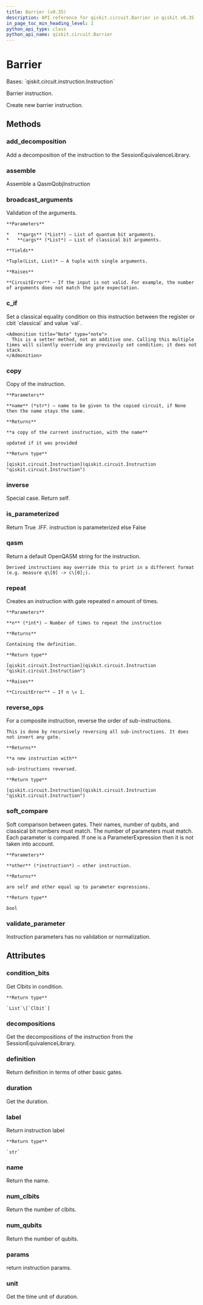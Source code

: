 ```yaml
---
title: Barrier (v0.35)
description: API reference for qiskit.circuit.Barrier in qiskit v0.35
in_page_toc_min_heading_level: 1
python_api_type: class
python_api_name: qiskit.circuit.Barrier
---
```


# Barrier

<Class id="qiskit.circuit.Barrier" isDedicatedPage={true} github="https://github.com/qiskit/qiskit/tree/stable/0.20/qiskit/circuit/barrier.py" signature="Barrier(num_qubits)" modifiers="class">
  Bases: `qiskit.circuit.instruction.Instruction`

  Barrier instruction.

  Create new barrier instruction.

  ## Methods

  <span id="qiskit-circuit-barrier-add-decomposition" />

  ### add\_decomposition

  <Function id="qiskit.circuit.Barrier.add_decomposition" signature="Barrier.add_decomposition(decomposition)">
    Add a decomposition of the instruction to the SessionEquivalenceLibrary.
  </Function>

  <span id="qiskit-circuit-barrier-assemble" />

  ### assemble

  <Function id="qiskit.circuit.Barrier.assemble" signature="Barrier.assemble()">
    Assemble a QasmQobjInstruction
  </Function>

  <span id="qiskit-circuit-barrier-broadcast-arguments" />

  ### broadcast\_arguments

  <Function id="qiskit.circuit.Barrier.broadcast_arguments" signature="Barrier.broadcast_arguments(qargs, cargs)">
    Validation of the arguments.

    **Parameters**

    *   **qargs** (*List*) – List of quantum bit arguments.
    *   **cargs** (*List*) – List of classical bit arguments.

    **Yields**

    *Tuple(List, List)* – A tuple with single arguments.

    **Raises**

    **CircuitError** – If the input is not valid. For example, the number of arguments does not match the gate expectation.
  </Function>

  <span id="qiskit-circuit-barrier-c-if" />

  ### c\_if

  <Function id="qiskit.circuit.Barrier.c_if" signature="Barrier.c_if(classical, val)">
    Set a classical equality condition on this instruction between the register or cbit `classical` and value `val`.

    <Admonition title="Note" type="note">
      This is a setter method, not an additive one. Calling this multiple times will silently override any previously set condition; it does not stack.
    </Admonition>
  </Function>

  <span id="qiskit-circuit-barrier-copy" />

  ### copy

  <Function id="qiskit.circuit.Barrier.copy" signature="Barrier.copy(name=None)">
    Copy of the instruction.

    **Parameters**

    **name** (*str*) – name to be given to the copied circuit, if None then the name stays the same.

    **Returns**

    **a copy of the current instruction, with the name**

    updated if it was provided

    **Return type**

    [qiskit.circuit.Instruction](qiskit.circuit.Instruction "qiskit.circuit.Instruction")
  </Function>

  <span id="qiskit-circuit-barrier-inverse" />

  ### inverse

  <Function id="qiskit.circuit.Barrier.inverse" signature="Barrier.inverse()">
    Special case. Return self.
  </Function>

  <span id="qiskit-circuit-barrier-is-parameterized" />

  ### is\_parameterized

  <Function id="qiskit.circuit.Barrier.is_parameterized" signature="Barrier.is_parameterized()">
    Return True .IFF. instruction is parameterized else False
  </Function>

  <span id="qiskit-circuit-barrier-qasm" />

  ### qasm

  <Function id="qiskit.circuit.Barrier.qasm" signature="Barrier.qasm()">
    Return a default OpenQASM string for the instruction.

    Derived instructions may override this to print in a different format (e.g. measure q\[0] -> c\[0];).
  </Function>

  <span id="qiskit-circuit-barrier-repeat" />

  ### repeat

  <Function id="qiskit.circuit.Barrier.repeat" signature="Barrier.repeat(n)">
    Creates an instruction with gate repeated n amount of times.

    **Parameters**

    **n** (*int*) – Number of times to repeat the instruction

    **Returns**

    Containing the definition.

    **Return type**

    [qiskit.circuit.Instruction](qiskit.circuit.Instruction "qiskit.circuit.Instruction")

    **Raises**

    **CircuitError** – If n \< 1.
  </Function>

  <span id="qiskit-circuit-barrier-reverse-ops" />

  ### reverse\_ops

  <Function id="qiskit.circuit.Barrier.reverse_ops" signature="Barrier.reverse_ops()">
    For a composite instruction, reverse the order of sub-instructions.

    This is done by recursively reversing all sub-instructions. It does not invert any gate.

    **Returns**

    **a new instruction with**

    sub-instructions reversed.

    **Return type**

    [qiskit.circuit.Instruction](qiskit.circuit.Instruction "qiskit.circuit.Instruction")
  </Function>

  <span id="qiskit-circuit-barrier-soft-compare" />

  ### soft\_compare

  <Function id="qiskit.circuit.Barrier.soft_compare" signature="Barrier.soft_compare(other)">
    Soft comparison between gates. Their names, number of qubits, and classical bit numbers must match. The number of parameters must match. Each parameter is compared. If one is a ParameterExpression then it is not taken into account.

    **Parameters**

    **other** (*instruction*) – other instruction.

    **Returns**

    are self and other equal up to parameter expressions.

    **Return type**

    bool
  </Function>

  <span id="qiskit-circuit-barrier-validate-parameter" />

  ### validate\_parameter

  <Function id="qiskit.circuit.Barrier.validate_parameter" signature="Barrier.validate_parameter(parameter)">
    Instruction parameters has no validation or normalization.
  </Function>

  ## Attributes

  ### condition\_bits

  <Attribute id="qiskit.circuit.Barrier.condition_bits">
    Get Clbits in condition.

    **Return type**

    `List`\[`Clbit`]
  </Attribute>

  ### decompositions

  <Attribute id="qiskit.circuit.Barrier.decompositions">
    Get the decompositions of the instruction from the SessionEquivalenceLibrary.
  </Attribute>

  ### definition

  <Attribute id="qiskit.circuit.Barrier.definition">
    Return definition in terms of other basic gates.
  </Attribute>

  ### duration

  <Attribute id="qiskit.circuit.Barrier.duration">
    Get the duration.
  </Attribute>

  ### label

  <Attribute id="qiskit.circuit.Barrier.label">
    Return instruction label

    **Return type**

    `str`
  </Attribute>

  ### name

  <Attribute id="qiskit.circuit.Barrier.name">
    Return the name.
  </Attribute>

  ### num\_clbits

  <Attribute id="qiskit.circuit.Barrier.num_clbits">
    Return the number of clbits.
  </Attribute>

  ### num\_qubits

  <Attribute id="qiskit.circuit.Barrier.num_qubits">
    Return the number of qubits.
  </Attribute>

  ### params

  <Attribute id="qiskit.circuit.Barrier.params">
    return instruction params.
  </Attribute>

  ### unit

  <Attribute id="qiskit.circuit.Barrier.unit">
    Get the time unit of duration.
  </Attribute>
</Class>

